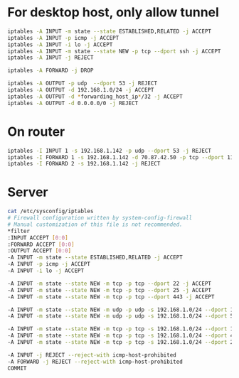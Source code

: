 =For desktop host, only allow tunnel=
<syntaxhighlight lang=bash>
iptables -A INPUT -m state --state ESTABLISHED,RELATED -j ACCEPT
iptables -A INPUT -p icmp -j ACCEPT
iptables -A INPUT -i lo -j ACCEPT
iptables -A INPUT -m state --state NEW -p tcp --dport ssh -j ACCEPT
iptables -A INPUT -j REJECT

iptables -A FORWARD -j DROP

iptables -A OUTPUT -p udp  --dport 53 -j REJECT
iptables -A OUTPUT -d 192.168.1.0/24 -j ACCEPT
iptables -A OUTPUT -d *forwarding_host_ip*/32 -j ACCEPT
iptables -A OUTPUT -d 0.0.0.0/0 -j REJECT
</syntaxhighlight>


=On router=
<syntaxhighlight lang=bash>
iptables -I INPUT 1 -s 192.168.1.142 -p udp --dport 53 -j REJECT
iptables -I FORWARD 1 -s 192.168.1.142 -d 70.87.42.50 -p tcp --dport 1123 -j ACCEPT
iptables -I FORWARD 2 -s 192.168.1.142 -j REJECT
</syntaxhighlight>

=Server=
<syntaxhighlight lang=bash>
cat /etc/sysconfig/iptables
# Firewall configuration written by system-config-firewall
# Manual customization of this file is not recommended.
*filter
:INPUT ACCEPT [0:0]
:FORWARD ACCEPT [0:0]
:OUTPUT ACCEPT [0:0]
-A INPUT -m state --state ESTABLISHED,RELATED -j ACCEPT
-A INPUT -p icmp -j ACCEPT
-A INPUT -i lo -j ACCEPT

-A INPUT -m state --state NEW -m tcp -p tcp --dport 22 -j ACCEPT
-A INPUT -m state --state NEW -m tcp -p tcp --dport 25 -j ACCEPT
-A INPUT -m state --state NEW -m tcp -p tcp --dport 443 -j ACCEPT

-A INPUT -m state --state NEW -m udp -p udp -s 192.168.1.0/24 --dport 123 -j ACCEPT
-A INPUT -m state --state NEW -m udp -p udp -s 192.168.1.0/24 --dport 514 -j ACCEPT

-A INPUT -m state --state NEW -m tcp -p tcp -s 192.168.1.0/24 --dport 139 -j ACCEPT
-A INPUT -m state --state NEW -m tcp -p tcp -s 192.168.1.0/24 --dport 445 -j ACCEPT
-A INPUT -m state --state NEW -m tcp -p tcp -s 192.168.1.0/24 --dport 2049 -j ACCEPT

-A INPUT -j REJECT --reject-with icmp-host-prohibited
-A FORWARD -j REJECT --reject-with icmp-host-prohibited
COMMIT
</syntaxhighlight>